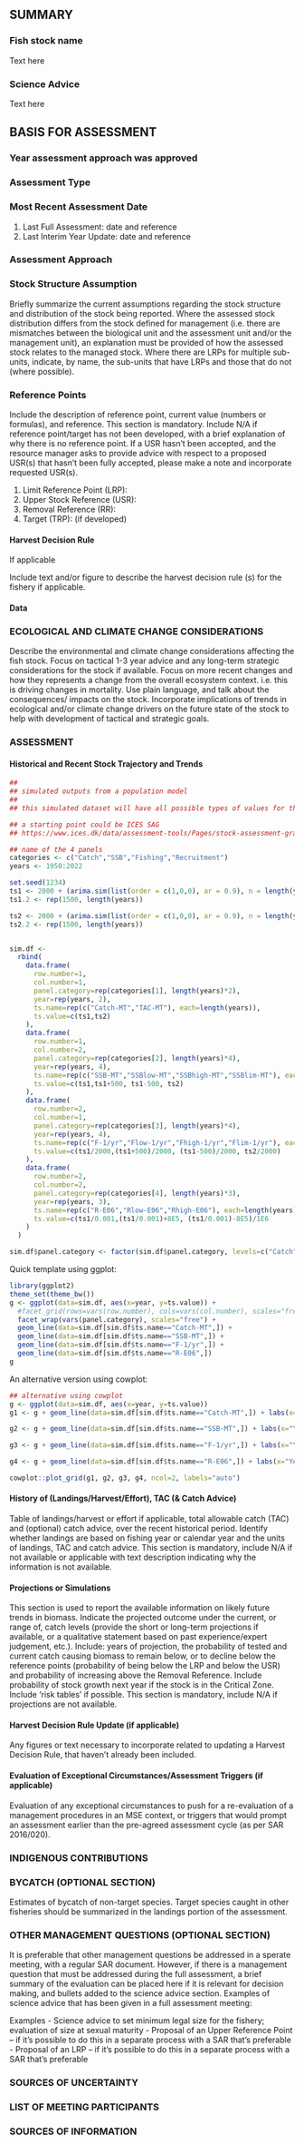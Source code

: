 ## SUMMARY {-}

### Fish stock name {-}

Text here

### Science Advice {-}

Text here

## BASIS FOR ASSESSMENT {-}

### Year assessment approach was approved {-}

### Assessment Type {-}

### Most Recent Assessment Date {-}
1.	Last Full Assessment: date and reference
2.	Last Interim Year Update: date and reference

### Assessment Approach {-}

### Stock Structure Assumption {-}

Briefly summarize the current assumptions regarding the stock structure and distribution of the stock being reported. Where the assessed stock distribution differs from the stock defined for management (i.e. there are mismatches between the biological unit and the assessment unit and/or the management unit), an explanation must be provided of how the assessed stock relates to the managed stock. Where there are LRPs for multiple sub-units, indicate, by name, the sub-units that have LRPs and those that do not (where possible). 

### Reference Points {-}

Include the description of reference point, current value (numbers or formulas), and reference. This section is mandatory. Include N/A if reference point/target has not been developed, with a brief explanation of why there is no reference point. If a USR hasn’t been accepted, and the resource manager asks to provide advice with respect to a proposed USR(s) that hasn’t been fully accepted, please make a note and incorporate requested USR(s). 

1.	Limit Reference Point (LRP): 
2.	Upper Stock Reference (USR):
3.	Removal Reference (RR): 
4.	Target (TRP): (if developed)

#### Harvest Decision Rule {-}
If applicable

Include text and/or figure to describe the harvest decision rule (s) for the fishery if applicable.

#### Data {-}

### ECOLOGICAL AND CLIMATE CHANGE CONSIDERATIONS {-}

Describe the environmental and climate change considerations affecting the fish stock. Focus on tactical 1-3 year advice and any long-term strategic considerations for the stock if available. Focus on more recent changes and how they represents a change from the overall ecosystem context. i.e. this is driving changes in mortality. Use plain language, and talk about the consequences/ impacts on the stock. Incorporate implications of trends in ecological and/or climate change drivers on the future state of the stock to help with development of tactical and strategic goals.  


### ASSESSMENT {-}

#### Historical and Recent Stock Trajectory and Trends  {-}

```r
##
## simulated outputs from a population model
##
## this simulated dataset will have all possible types of values for the proposed 4-panel template

## a starting point could be ICES SAG
## https://www.ices.dk/data/assessment-tools/Pages/stock-assessment-graphs.aspx

## name of the 4 panels
categories <- c("Catch","SSB","Fishing","Recruitment")
years <- 1950:2022

set.seed(1234)
ts1 <- 2000 + (arima.sim(list(order = c(1,0,0), ar = 0.9), n = length(years))*400)
ts1.2 <- rep(1500, length(years))

ts2 <- 2000 + (arima.sim(list(order = c(1,0,0), ar = 0.9), n = length(years))*400)
ts2.2 <- rep(1500, length(years))


sim.df <-
  rbind(
    data.frame(
      row.number=1,
      col.number=1,
      panel.category=rep(categories[1], length(years)*2),
      year=rep(years, 2),
      ts.name=rep(c("Catch-MT","TAC-MT"), each=length(years)),
      ts.value=c(ts1,ts2)
    ),
    data.frame(
      row.number=1,
      col.number=2,
      panel.category=rep(categories[2], length(years)*4),
      year=rep(years, 4),
      ts.name=rep(c("SSB-MT","SSBlow-MT","SSBhigh-MT","SSBlim-MT"), each=length(years)),
      ts.value=c(ts1,ts1+500, ts1-500, ts2)
    ),
    data.frame(
      row.number=2,
      col.number=1,
      panel.category=rep(categories[3], length(years)*4),
      year=rep(years, 4),
      ts.name=rep(c("F-1/yr","Flow-1/yr","Fhigh-1/yr","Flim-1/yr"), each=length(years)),
      ts.value=c(ts1/2000,(ts1+500)/2000, (ts1-500)/2000, ts2/2000)
    ),
    data.frame(
      row.number=2,
      col.number=2,
      panel.category=rep(categories[4], length(years)*3),
      year=rep(years, 3),
      ts.name=rep(c("R-E06","Rlow-E06","Rhigh-E06"), each=length(years)),
      ts.value=c(ts1/0.001,(ts1/0.001)+8E5, (ts1/0.001)-8E5)/1E6
    )
  )

sim.df$panel.category <- factor(sim.df$panel.category, levels=c("Catch","SSB","Fishing","Recruitment"), ordered=TRUE)
```

Quick template using ggplot:
```r

library(ggplot2)
theme_set(theme_bw())
g <- ggplot(data=sim.df, aes(x=year, y=ts.value)) +
  #facet_grid(rows=vars(row.number), cols=vars(col.number), scales="free") +
  facet_wrap(vars(panel.category), scales="free") +
  geom_line(data=sim.df[sim.df$ts.name=="Catch-MT",]) +
  geom_line(data=sim.df[sim.df$ts.name=="SSB-MT",]) +
  geom_line(data=sim.df[sim.df$ts.name=="F-1/yr",]) +
  geom_line(data=sim.df[sim.df$ts.name=="R-E06",])
g
```

An alternative version using cowplot:

```r
## alternative using cowplot
g <- ggplot(data=sim.df, aes(x=year, y=ts.value))
g1 <- g + geom_line(data=sim.df[sim.df$ts.name=="Catch-MT",]) + labs(x="Year", y="Catch-MT")

g2 <- g + geom_line(data=sim.df[sim.df$ts.name=="SSB-MT",]) + labs(x="Year", y="SSB-MT")

g3 <- g + geom_line(data=sim.df[sim.df$ts.name=="F-1/yr",]) + labs(x="Year", y="F-1/yr")

g4 <- g + geom_line(data=sim.df[sim.df$ts.name=="R-E06",]) + labs(x="Year", y="R-E06")

cowplot::plot_grid(g1, g2, g3, g4, ncol=2, labels="auto")

```

#### History of (Landings/Harvest/Effort), TAC (& Catch Advice) {-}

Table of landings/harvest or effort if applicable, total allowable catch (TAC) and (optional) catch advice, over the recent historical period. Identify whether landings are based on fishing year or calendar year and the units of landings, TAC and catch advice. This section is mandatory, include N/A if not available or applicable with text description indicating why the information is not available.

#### Projections or Simulations {-}

This section is used to report the available information on likely future trends in biomass. Indicate the projected outcome under the current, or range of, catch levels (provide the short or long-term projections if available, or a qualitative statement based on past experience/expert judgement, etc.). 
Include: years of projection, the probability of tested and current catch causing biomass to remain below, or to decline below the reference points (probability of being below the LRP and below the USR) and probability of increasing above the Removal Reference. Include probability of stock growth next year if the stock is in the Critical Zone. Include ‘risk tables’ if possible. This section is mandatory, include N/A if projections are not available. 

#### Harvest Decision Rule Update (if applicable) {-}
Any figures or text necessary to incorporate related to updating a Harvest Decision Rule, that haven’t already been included.

#### Evaluation of Exceptional Circumstances/Assessment Triggers (if applicable) {-}
Evaluation of any exceptional circumstances to push for a re-evaluation of a management procedures in an MSE context, or triggers that would prompt an assessment earlier than the pre-agreed assessment cycle (as per SAR 2016/020). 

### INDIGENOUS CONTRIBUTIONS {-}



### BYCATCH (OPTIONAL SECTION)  {-}

Estimates of bycatch of non-target species. Target species caught in other fisheries should be summarized in the landings portion of the assessment. 

### OTHER MANAGEMENT QUESTIONS (OPTIONAL SECTION) {-}

It is preferable that other management questions be addressed in a sperate meeting, with a regular SAR document. However, if there is a management question that must be addressed during the full assessment, a brief summary of the evaluation can be placed here if it is relevant for decision making, and bullets added to the science advice section. Examples of science advice that has been given in a full assessment meeting:

Examples
- Science advice to set minimum legal size for the fishery; evaluation of size at sexual maturity
- Proposal of an Upper Reference Point – if it’s possible to do this in a separate process with a SAR that’s preferable
- Proposal of an LRP – if it’s possible to do this in a separate process with a SAR that’s preferable

### SOURCES OF UNCERTAINTY {-}



### LIST OF MEETING PARTICIPANTS {-}


### SOURCES OF INFORMATION {-}

